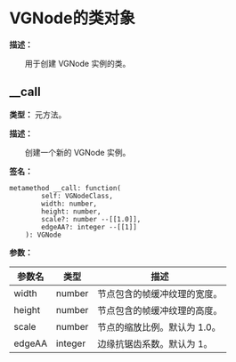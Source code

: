 
# VGNode的类对象

**描述：**

&emsp;&emsp;用于创建 VGNode 实例的类。

## __call

**类型：** 元方法。

**描述：**

&emsp;&emsp;创建一个新的 VGNode 实例。

**签名：**
```tl
metamethod __call: function(
		self: VGNodeClass,
		width: number,
		height: number,
		scale?: number --[[1.0]],
		edgeAA?: integer --[[1]]
	): VGNode
```

**参数：**

| 参数名 | 类型 | 描述 |
| --- | --- | --- |
| width | number | 节点包含的帧缓冲纹理的宽度。 |
| height | number | 节点包含的帧缓冲纹理的高度。 |
| scale | number | 节点的缩放比例。默认为 1.0。 |
| edgeAA | integer | 边缘抗锯齿系数。默认为 1。 |